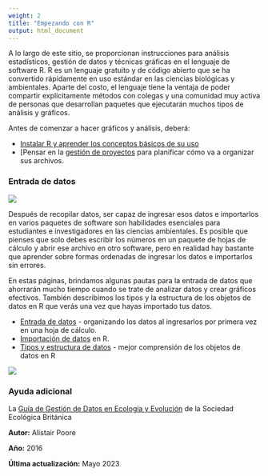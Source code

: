 ```yaml
---
weight: 2
title: "Empezando con R"
output: html_document
---
```


A lo largo de este sitio, se proporcionan instrucciones para análisis estadísticos, gestión de datos y técnicas gráficas en el lenguaje de software R. R es un lenguaje gratuito y de código abierto que se ha convertido rápidamente en uso estándar en las ciencias biológicas y ambientales. Aparte del costo, el lenguaje tiene la ventaja de poder compartir explícitamente métodos con colegas y una comunidad muy activa de personas que desarrollan paquetes que ejecutarán muchos tipos de análisis y gráficos.

Antes de comenzar a hacer gráficos y análisis, deberá:

* [Instalar R y aprender los conceptos básicos de su uso](installing-r-rstudio)
* [Pensar en la [gestión de proyectos](project-management) para planificar cómo va a organizar sus archivos.


### Entrada de datos

![](images/Sampling.jpg)


Después de recopilar datos, ser capaz de ingresar esos datos e importarlos en varios paquetes de software son habilidades esenciales para estudiantes e investigadores en las ciencias ambientales. Es posible que pienses que solo debes escribir los números en un paquete de hojas de cálculo y abrir ese archivo en otro software, pero en realidad hay bastante que aprender sobre formas ordenadas de ingresar los datos e importarlos sin errores.

En estas páginas, brindamos algunas pautas para la entrada de datos que ahorrarán mucho tiempo cuando se trate de analizar datos y crear gráficos efectivos. También describimos los tipos y la estructura de los objetos de datos en R que verás una vez que hayas importado tus datos.

* [Entrada de datos](data-entry) - organizando los datos al ingresarlos por primera vez en una hoja de cálculo.
* [Importación de datos](importing-data) en R.
* [Tipos y estructura de datos](data-types-structure/) - mejor comprensión de los objetos de datos en R



![](data-entry/Data_entry_image.jpg)



### Ayuda adicional
La [Guía de Gestión de Datos en Ecología y Evolución](http://www.britishecologicalsociety.org/wp-content/uploads/Publ_Data-Management-Booklet.pdf) de la Sociedad Ecológica Británica

**Autor:** Alistair Poore

**Año:** 2016

**Última actualización:** Mayo 2023

